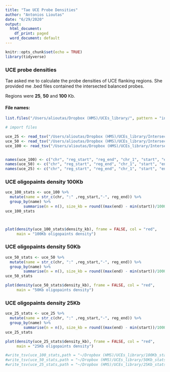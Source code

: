 ```yaml
---
title: "Tae UCE Probe Densities"
author: "Antonios Lioutas"
date: "6/29/2020"
output:
  html_document:
    df_print: paged
  word_document: default
---
```


```r
knitr::opts_chunk$set(echo = TRUE)
library(tidyverse)
```

### UCE probe densities
Tae asked me to calculate the probe densities of UCE flanking regions. 
She provided me .bed files contained the intersected balanced probes.

Regions were **25**, **50** and **100** Kb.

#### File names:

```r

list.files("/Users/alioutas/Dropbox (HMS)/UCEs_library/", pattern = "intersected")
```


```r
# import files

uce_25 <- read_tsv("/Users/alioutas/Dropbox (HMS)/UCEs_library/Intersected_bedfiles/25kb_intersected.bed",col_names = FALSE)
uce_50 <- read_tsv("/Users/alioutas/Dropbox (HMS)/UCEs_library/Intersected_bedfiles/50kb_intersected.bed",col_names = FALSE)
uce_100 <- read_tsv("/Users/alioutas/Dropbox (HMS)/UCEs_library/Intersected_bedfiles/100kb_intersected.bed",col_names = FALSE)


names(uce_100) <- c("chr", "reg_start", "reg_end", "chr_1", "start", "end", "sequence", "Temp")
names(uce_50) <- c("chr", "reg_start", "reg_end", "chr_1", "start", "end", "sequence", "Temp")
names(uce_25) <- c("chr", "reg_start", "reg_end", "chr_1", "start", "end", "sequence", "Temp")

```

### UCE oligopaints density 100Kb

```r

uce_100_stats <- uce_100 %>% 
  mutate(name = str_c(chr, ":" ,reg_start,"-", reg_end)) %>%
  group_by(name) %>%
        summarise(n = n(), size_kb = round((max(end) - min(start))/1000), density_kb = round(n/size_kb, digits =1))
uce_100_stats



plot(density(uce_100_stats$density_kb), frame = FALSE, col = "red", 
     main = "100Kb oligopaints density") 


```

### UCE oligopaints density 50Kb

```r
uce_50_stats <- uce_50 %>% 
  mutate(name = str_c(chr, ":" ,reg_start,"-", reg_end)) %>%
  group_by(name) %>%
        summarise(n = n(), size_kb = round((max(end) - min(start))/1000), density_kb = round(n/size_kb, digits =1))
uce_50_stats

plot(density(uce_50_stats$density_kb), frame = FALSE, col = "red", 
     main = "50Kb oligopaints density") 
```

### UCE oligopaints density 25Kb

```r

uce_25_stats <- uce_25 %>% 
  mutate(name = str_c(chr, ":" ,reg_start,"-", reg_end)) %>%
  group_by(name) %>%
        summarise(n = n(), size_kb = round((max(end) - min(start))/1000), density_kb = round(n/size_kb, digits =1))
uce_25_stats

plot(density(uce_25_stats$density_kb), frame = FALSE, col = "red", 
     main = "25Kb oligopaints density") 
```


```r

#write_tsv(uce_100_stats,path = "~/Dropbox (HMS)/UCEs_library/100Kb_stats.bed", col_names = T)
#write_tsv(uce_50_stats,path = "~/Dropbox (HMS)/UCEs_library/50Kb_stats.bed", col_names = T)
#write_tsv(uce_25_stats,path = "~/Dropbox (HMS)/UCEs_library/25Kb_stats.bed", col_names = T)

```
